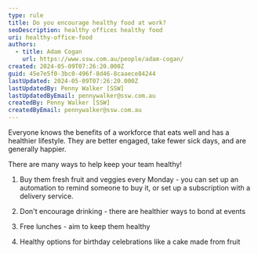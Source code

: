 ```yaml
---
type: rule
title: Do you encourage healthy food at work?
seoDescription: healthy offices healthy food
uri: healthy-office-food
authors:
  - title: Adam Cogan
    url: https://www.ssw.com.au/people/adam-cogan/
created: 2024-05-09T07:26:20.000Z
guid: 45e7e5f0-3bc0-496f-8d46-8caaece84244
lastUpdated: 2024-05-09T07:26:20.000Z
lastUpdatedBy: Penny Walker [SSW]
lastUpdatedByEmail: pennywalker@ssw.com.au
createdBy: Penny Walker [SSW]
createdByEmail: pennywalker@ssw.com.au
---
```

Everyone knows the benefits of a workforce that eats well and has a healthier lifestyle. They are better engaged, take fewer sick days, and are generally happier.

There are many ways to help keep your team healthy!
1. Buy them fresh fruit and veggies every Monday - you can set up an automation to remind someone to buy it, or set up a subscription with a delivery service.

2. Don't encourage drinking - there are healthier ways to bond at events

3. Free lunches - aim to keep them healthy

4. Healthy options for birthday celebrations like a cake made from fruit
